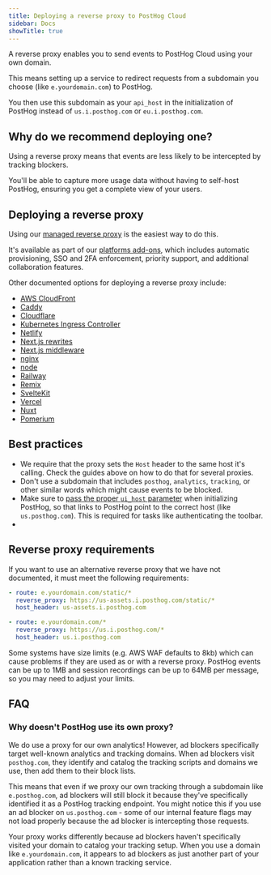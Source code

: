 ```yaml
---
title: Deploying a reverse proxy to PostHog Cloud
sidebar: Docs
showTitle: true
---
```



A reverse proxy enables you to send events to PostHog Cloud using your own domain.

This means setting up a service to redirect requests from a subdomain you choose (like `e.yourdomain.com`) to PostHog.

You then use this subdomain as your `api_host` in the initialization of PostHog instead of `us.i.posthog.com` or `eu.i.posthog.com`.

## Why do we recommend deploying one?

Using a reverse proxy means that events are less likely to be intercepted by tracking blockers.

You'll be able to capture more usage data without having to self-host PostHog, ensuring you get a complete view of your users.

## Deploying a reverse proxy

Using our [managed reverse proxy](/docs/advanced/proxy/managed-reverse-proxy) is the easiest way to do this.

It's available as part of our [platforms add-ons](/platform-packages), which includes automatic provisioning, SSO and 2FA enforcement, priority support, and additional collaboration features.

Other documented options for deploying a reverse proxy include:

-   [AWS CloudFront](/docs/advanced/proxy/cloudfront)
-   [Caddy](/docs/advanced/proxy/caddy)
-   [Cloudflare](/docs/advanced/proxy/cloudflare)
-   [Kubernetes Ingress Controller](/docs/advanced/proxy/kubernetes-ingress-controller)
-   [Netlify](/docs/advanced/proxy/netlify)
-   [Next.js rewrites](/docs/advanced/proxy/nextjs)
-   [Next.js middleware](/docs/advanced/proxy/nextjs-middleware)
-   [nginx](/docs/advanced/proxy/nginx)
-   [node](/docs/advanced/proxy/node)
-   [Railway](/docs/advanced/proxy/railway)
-   [Remix](/docs/advanced/proxy/remix)
-   [SvelteKit](/docs/advanced/proxy/sveltekit)
-   [Vercel](/docs/advanced/proxy/vercel)
-   [Nuxt](/docs/advanced/proxy/nuxt)
-   [Pomerium](/docs/advanced/proxy/pomerium)

## Best practices

-   We require that the proxy sets the `Host` header to the same host it's calling. Check the guides above on how to do that for several proxies.
-   Don't use a subdomain that includes `posthog`, `analytics`, `tracking`, or other similar words which might cause events to be blocked.
-   Make sure to [pass the proper `ui_host` parameter](/docs/libraries/js/config) when initializing PostHog, so that links to PostHog point to the correct host (like `us.posthog.com`). This is required for tasks like authenticating the toolbar.
-   <ProxyPathNamesWarning />

## Reverse proxy requirements

If you want to use an alternative reverse proxy that we have not documented, it must meet the following requirements:

```yaml
- route: e.yourdomain.com/static/*
  reverse_proxy: https://us-assets.i.posthog.com/static/*
  host_header: us-assets.i.posthog.com

- route: e.yourdomain.com/*
  reverse_proxy: https://us.i.posthog.com/*
  host_header: us.i.posthog.com
```

<CalloutBox icon="IconWarning" title="Beware of size limits" type="caution">
    Some systems have size limits (e.g. AWS WAF defaults to 8kb) which can cause problems if they are used as or with a
    reverse proxy. PostHog events can be up to 1MB and session recordings can be up to 64MB per message, so you may need
    to adjust your limits.
</CalloutBox>

## FAQ

### Why doesn't PostHog use its own proxy?

We do use a proxy for our own analytics! However, ad blockers specifically target well-known analytics and tracking domains. When ad blockers visit `posthog.com`, they identify and catalog the tracking scripts and domains we use, then add them to their block lists.

This means that even if we proxy our own tracking through a subdomain like `e.posthog.com`, ad blockers will still block it because they've specifically identified it as a PostHog tracking endpoint. You might notice this if you use an ad blocker on `us.posthog.com` - some of our internal feature flags may not load properly because the ad blocker is intercepting those requests.

Your proxy works differently because ad blockers haven't specifically visited your domain to catalog your tracking setup. When you use a domain like `e.yourdomain.com`, it appears to ad blockers as just another part of your application rather than a known tracking service.

